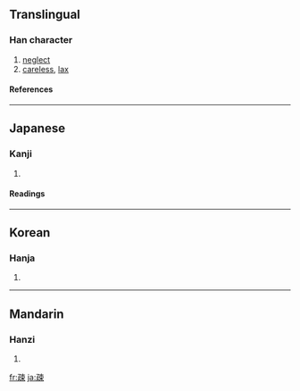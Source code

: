 ==Translingual==
===Han character===
{{Han char|rn=103|rad=疋|as=07|sn=12|four=|canj=弓一木中 (NMDL)}}
# [[neglect]]
# [[careless]], [[lax]]
====References====
{{Han ref|kx=0767.220|dkj=22002|hdz=42749.080|uh=758E|ud=30094}}

----
==Japanese==
===Kanji===
{{ja-kanji|grade=c|rs=疋07}}
# {{defn|Japanese}} 
====Readings====
{{ja-readings|on=[[そ]] (so)|kun=[[うとい]] (utoi)|nanori=}}

----
==Korean==
===Hanja===
{{ko-hanja|hangeul=소|eumhun=|rv=so|mr=so|y=so}}
# {{defn|Korean}}

----
==Mandarin==
===Hanzi===
{{cmn-hanzi|pin=[[shū]] ([[shu1]])|wg=shu<sup>1</sup>}}
# {{defn|Mandarin}}

[[fr:疎]]
[[ja:疎]]
